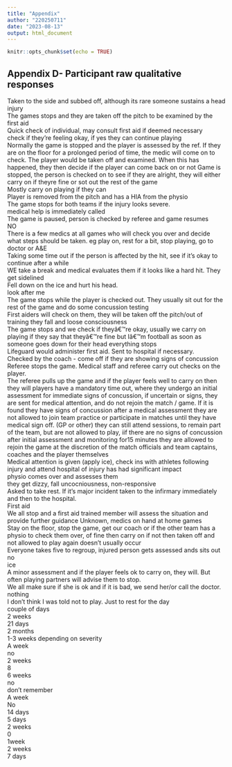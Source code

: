 ---
title: "Appendix"
author: "220250711"
date: "2023-08-13"
output: html_document
---

```{r setup, include=FALSE}
knitr::opts_chunk$set(echo = TRUE)
```

## Appendix D- Participant raw qualitative responses
Taken to the side and subbed off, although its rare someone sustains a head injury  
The games stops and they are taken off the pitch to be examined by the first aid  
Quick check of individual, may consult first aid if deemed necessary  
check if they're feeling okay, if yes they can continue playing  
Normally the game is stopped and the player is assessed by the ref. If they are on the floor for a prolonged period of time, the medic will come on to check. The player would be taken off and examined. When this has happened, they then decide if the player can come back on or not
Game is stopped, the person is checked on to see if they are alright, they will either carry on if theyre fine or sot out the rest of the game  
Mostly carry on playing if they can  
Player is removed from the pitch and has a HIA from the physio   
The game stops for both teams if the injury looks severe.  
medical help is immediately called  
The game is paused, person is checked by referee and game resumes  
NO  
There is a few medics at all games who will check you over and decide what steps should be taken. eg play on, rest for a bit, stop playing, go to doctor or A&E  
Taking some time out if the person is affected by the hit, see if it's okay to continue after a while  
WE take a break and medical evaluates them if it looks like a hard hit. They get sidelined  
Fell down on the ice and hurt his head.  
look after me  
The game stops while the player is checked out. They usually sit out for the rest of the game and do some concussion testing  
First aiders will check on them, they will be taken off the pitch/out of training
they fall and loose consciousness  
The game stops and we check if theyâ€™re okay, usually we carry on playing if they say that theyâ€™re fine but Iâ€™m football as soon as someone goes down for their head everything stops  
Lifeguard would administer first aid. Sent to hospital if necessary.  
Checked by the coach - come off if they are showing signs of concussion  
Referee stops the game. Medical staff and referee carry out checks on the player.  
The referee pulls up the game and if the player feels well to carry on then they will
players have a mandatory time out, where they undergo an initial assessment for immediate signs of concussion, if uncertain or signs, they are sent for medical attention, and do not rejoin the match / game. If it is found they have signs of concussion after a medical assessment they are not allowed to join team practice or participate in matches until they have medical sign off. (GP or other) they can still attend sessions, to remain part of the team, but are not allowed to play, iif there are no signs of concussion after initial assessment and monitoring for15 minutes they are allowed to rejoin the game at the discretion of the match officials and team captains, coaches and the player themselves  
Medical attention is given (apply ice), check ins with athletes following injury and attend hospital of injury has had significant impact  
physio comes over and assesses them  
they get dizzy, fall uncocniousness, non-responsive  
Asked to take rest. If it's major incident taken to the infirmary immediately and then to the hospital.  
First aid  
We all stop and a first aid trained member will assess the situation and provide further guidance
Unknown, medics on hand at home games  
Stay on the floor, stop the game, get our coach or if the other team has a physio to check them over, of fine then carry on if not then taken off and not allowed to play again
doesn't usually occur  
Everyone takes five to regroup, injured person gets assessed ands sits out  
no  
ice  
A minor assessment and if the player feels ok to carry on, they will. But often playing partners will advise them to stop.  
We all make sure if she is ok and if it is bad, we send her/or call the doctor.  
nothing  
I don't think I was told not to play. Just to rest for the day  
couple of days  
2 weeks  
21 days  
2 months  
1-3 weeks depending on severity  
A week  
no  
2 weeks  
8  
6 weeks  
no  
don't remember  
A week  
No  
14 days  
5 days  
2 weeks  
0  
1week  
2 weeks  
7 days  


